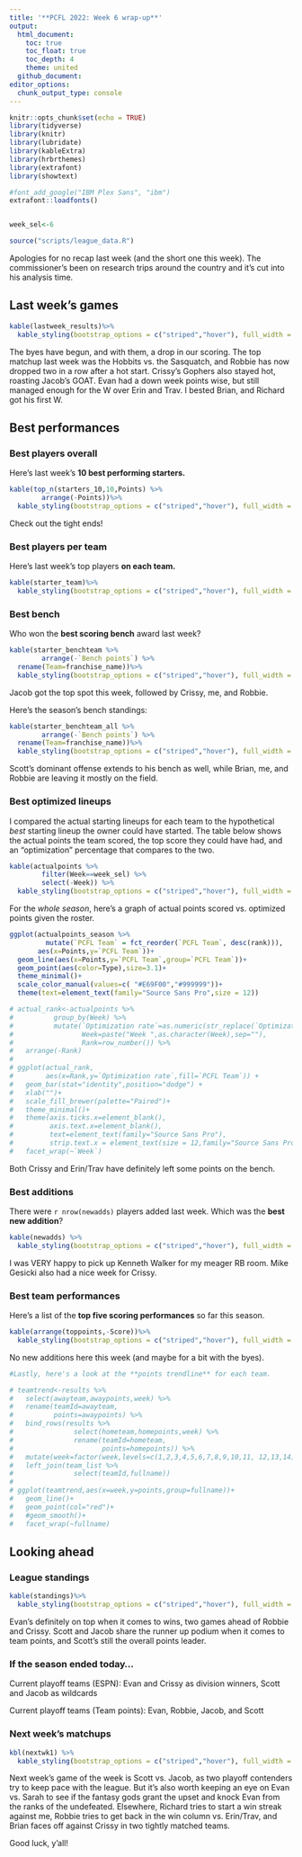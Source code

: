 ```yaml
---
title: '**PCFL 2022: Week 6 wrap-up**'
output:
  html_document:
    toc: true
    toc_float: true
    toc_depth: 4
    theme: united
  github_document:
editor_options: 
  chunk_output_type: console
---
```


```r
knitr::opts_chunk$set(echo = TRUE)
library(tidyverse)
library(knitr)
library(lubridate)
library(kableExtra)
library(hrbrthemes)
library(extrafont)
library(showtext)

#font_add_google("IBM Plex Sans", "ibm")
extrafont::loadfonts()


week_sel<-6

source("scripts/league_data.R")

```

Apologies for no recap last week (and the short one this week). The commissioner's been on research trips around the country and it's cut into his analysis time.

## Last week's games

```r
kable(lastweek_results)%>%
  kable_styling(bootstrap_options = c("striped","hover"), full_width = F, position = "left")
```

The byes have begun, and with them, a drop in our scoring. The top matchup last week was the Hobbits vs. the Sasquatch, and Robbie has now dropped two in a row after a hot start. Crissy's Gophers also stayed hot, roasting Jacob's GOAT. Evan had a down week points wise, but still managed enough for the W over Erin and Trav. I bested Brian, and Richard got his first W.

## Best performances

### Best players overall
Here's last week's **10 best performing starters.** 

```r
kable(top_n(starters_10,10,Points) %>%
        arrange(-Points))%>%
  kable_styling(bootstrap_options = c("striped","hover"), full_width = F, position = "left")

```

Check out the tight ends! 

### Best players per team
Here's last week's top players **on each team.**

```r
kable(starter_team)%>%
  kable_styling(bootstrap_options = c("striped","hover"), full_width = F, position = "left")
```

### Best bench
Who won the **best scoring bench** award last week?

```r
kable(starter_benchteam %>% 
        arrange(-`Bench points`) %>%
  rename(Team=franchise_name))%>%
  kable_styling(bootstrap_options = c("striped","hover"), full_width = F, position = "left")
```

Jacob got the top spot this week, followed by Crissy, me, and Robbie.

Here's the season's bench standings:

```r
kable(starter_benchteam_all %>% 
        arrange(-`Bench points`) %>%
  rename(Team=franchise_name))%>%
  kable_styling(bootstrap_options = c("striped","hover"), full_width = F, position = "left")

```

Scott's dominant offense extends to his bench as well, while Brian, me, and Robbie are leaving it mostly on the field.

### Best optimized lineups
I compared the actual starting lineups for each team to the hypothetical _best_ starting lineup the owner could have started. The table below shows the actual points the team scored, the top score they could have had, and an "optimization" percentage that compares to the two.

```r
kable(actualpoints %>% 
        filter(Week==week_sel) %>% 
        select(-Week)) %>%
  kable_styling(bootstrap_options = c("striped","hover"), full_width = F, position = "left")
```

For the *whole season*, here's a graph of actual points scored vs. optimized points given the roster. 

```r

ggplot(actualpoints_season %>% 
         mutate(`PCFL Team` = fct_reorder(`PCFL Team`, desc(rank))),
       aes(x=Points,y=`PCFL Team`))+
  geom_line(aes(x=Points,y=`PCFL Team`,group=`PCFL Team`))+
  geom_point(aes(color=Type),size=3.1)+
  theme_minimal()+
  scale_color_manual(values=c( "#E69F00","#999999"))+
  theme(text=element_text(family="Source Sans Pro",size = 12))

# actual_rank<-actualpoints %>% 
#          group_by(Week) %>%
#          mutate(`Optimization rate`=as.numeric(str_replace(`Optimization rate`,"%","")),
#                 Week=paste("Week ",as.character(Week),sep=""),
#                 Rank=row_number()) %>%
#   arrange(-Rank)
# 
# ggplot(actual_rank,
#        aes(x=Rank,y=`Optimization rate`,fill=`PCFL Team`)) +
#   geom_bar(stat="identity",position="dodge") + 
#   xlab("")+
#   scale_fill_brewer(palette="Paired")+
#   theme_minimal()+
#   theme(axis.ticks.x=element_blank(),
#         axis.text.x=element_blank(),
#         text=element_text(family="Source Sans Pro"),
#         strip.text.x = element_text(size = 12,family="Source Sans Pro Semibold"))+
#   facet_wrap(~`Week`)
```

Both Crissy and Erin/Trav have definitely left some points on the bench.

### Best additions
There were `r nrow(newadds)` players added last week. Which was the **best new addition**?

```r
kable(newadds) %>%
  kable_styling(bootstrap_options = c("striped","hover"), full_width = F, position = "left")
```

I was VERY happy to pick up Kenneth Walker for my meager RB room. Mike Gesicki also had a nice week for Crissy.

### Best team performances

Here's a list of the **top five scoring performances** so far this season.


```r

kable(arrange(toppoints,-Score))%>%
  kable_styling(bootstrap_options = c("striped","hover"), full_width = F, position = "left")
```

No new additions here this week (and maybe for a bit with the byes).

```r
#Lastly, here's a look at the **points trendline** for each team.

# teamtrend<-results %>%
#   select(awayteam,awaypoints,week) %>%
#   rename(teamId=awayteam,
#          points=awaypoints) %>%
#   bind_rows(results %>%
#               select(hometeam,homepoints,week) %>%
#               rename(teamId=hometeam,
#                      points=homepoints)) %>%
#   mutate(week=factor(week,levels=c(1,2,3,4,5,6,7,8,9,10,11, 12,13,14))) %>%
#   left_join(team_list %>%
#               select(teamId,fullname))
# 
# ggplot(teamtrend,aes(x=week,y=points,group=fullname))+
#   geom_line()+
#   geom_point(col="red")+
#   #geom_smooth()+
#   facet_wrap(~fullname)
```


## Looking ahead

### League standings

```r
kable(standings)%>%
  kable_styling(bootstrap_options = c("striped","hover"), full_width = F, position = "left")

```

Evan's definitely on top when it comes to wins, two games ahead of Robbie and Crissy. Scott and Jacob share the runner up podium when it comes to team points, and Scott's still the overall points leader.

### If the season ended today...

Current playoff teams (ESPN): Evan and Crissy as division winners, Scott and Jacob as wildcards

Current playoff teams (Team points): Evan, Robbie, Jacob, and Scott

### Next week's matchups

```r
kbl(nextwk1) %>%
  kable_styling(bootstrap_options = c("striped","hover"), full_width = F, position = "left")
```

Next week's game of the week is Scott vs. Jacob, as two playoff contenders try to keep pace with the league. But it's also worth keeping an eye on Evan vs. Sarah to see if the fantasy gods grant the upset and knock Evan from the ranks of the undefeated. Elsewhere, Richard tries to start a win streak against me, Robbie tries to get back in the win column vs. Erin/Trav, and Brian faces off against Crissy in two tightly matched teams.

Good luck, y'all!